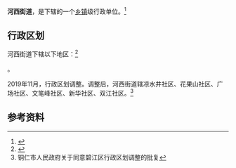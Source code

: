 {{中国乡级行政区|52/06/02/003/000
| 政府驻地 = 文笔峰社区
}}

'''河西街道'''，是{{PRC admin/fullname|52/06/02/003/000|3}}下辖的一个[[乡镇|乡镇]]级行政单位。<ref>{{PRC admin/ref sgc|{{PRC admin/parent|52/06/02/003/000}}}}</ref>

== 行政区划 ==

河西街道下辖以下地区：<ref>{{PRC admin/ref sgc|52/06/02/003/000}}</ref>

{{PRC admin/children|52/06/02/003/000}}。

2019年11月，行政区划调整。调整后，河西街道辖凉水井社区、花果山社区、广场社区、文笔峰社区、新华社区、双江社区。<ref>铜仁市人民政府关于同意碧江区行政区划调整的批复</ref>

== 参考资料 ==

{{reflist}}

{{PRC admin/navcat|52/06/02/003/000}}